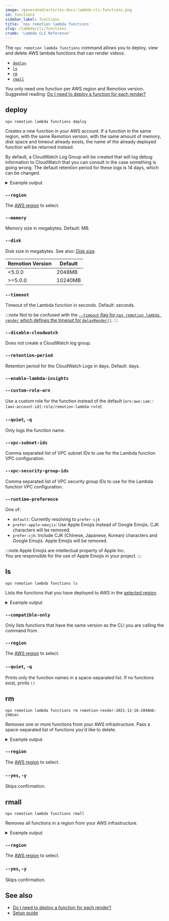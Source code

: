 ```yaml
---
image: /generated/articles-docs-lambda-cli-functions.png
id: functions
sidebar_label: functions
title: 'npx remotion lambda functions'
slug: /lambda/cli/functions
crumb: 'Lambda CLI Reference'
---
```



The `npx remotion lambda functions` command allows you to deploy, view and delete AWS lambda functions that can render videos.

- [`deploy`](#deploy)
- [`ls`](#ls)
- [`rm`](#rm)
- [`rmall`](#rmall)

You only need one function per AWS region and Remotion version. Suggested reading: [Do I need to deploy a function for each render?](/docs/lambda/faq#do-i-need-to-deploy-a-function-for-each-render)

## deploy

```
npx remotion lambda functions deploy
```

Creates a new function in your AWS account. If a function in the same region, with the same Remotion version, with the same amount of memory, disk space and timeout already exists, the name of the already deployed function will be returned instead.

By default, a CloudWatch Log Group will be created that will log debug information to CloudWatch that you can consult in the case something is going wrong. The default retention period for these logs is 14 days, which can be changed.

<details>
<summary>
Example output
</summary>
<pre>
Region = eu-central-1,
Memory = 2048MB,
Disk = 2048MB,
Timeout = 120sec,
Version = 2021-12-17,
CloudWatch Enabled = true,
CloudWatch Retention Period = 14 days
VPC Subnet IDs = subnet-0f6a0f6a0f6a0f6a0, subnet-0f6a0f6a0f6a0f6a1
VPC Security Group IDs = sg-0f6a0f6a0f6a0f6a0, sg-0f6a0f6a0f6a0f6a1
<br/>
Deployed as remotion-render-2021-12-17-2048mb-120sec
<br/>

</pre>
</details>

### `--region`

The [AWS region](/docs/lambda/region-selection) to select.

### `--memory`

Memory size in megabytes. Default: <DefaultMemorySize /> MB.

### `--disk`

Disk size in megabytes. See also: [Disk size](/docs/lambda/disk-size).

| Remotion Version | Default |
| ---------------- | ------- |
| &lt;5.0.0        | 2048MB  |
| &gt;=5.0.0       | 10240MB |

### `--timeout`

Timeout of the Lambda function in seconds. Default: <DefaultTimeout /> seconds.

:::note
Not to be confused with the [`--timeout` flag for `npx remotion lambda render` which defines the timeout for `delayRender()`](/docs/cli/render#--timeout).
:::

### `--disable-cloudwatch`

Does not create a CloudWatch log group.

### `--retention-period`

Retention period for the CloudWatch Logs in days. Default: <DefaultLogRetention /> days.

### `--enable-lambda-insights`<AvailableFrom v="4.0.61" />

<Options id="enable-lambda-insights" />

### `--custom-role-arn`

Use a custom role for the function instead of the default (`arn:aws:iam::[aws-account-id]:role/remotion-lambda-role`)

### `--quiet`, `-q`

Only logs the function name.

### `--vpc-subnet-ids`<AvailableFrom v="4.0.160" />

Comma separated list of VPC subnet IDs to use for the Lambda function VPC configuration.

### `--vpc-security-group-ids`<AvailableFrom v="4.0.160" />

Comma separated list of VPC security group IDs to use for the Lambda function VPC configuration.

### `--runtime-preference`<AvailableFrom v="4.0.205" />

One of:

- `default`: Currently resolving to `prefer-cjk`
- `prefer-apple-emojis`: Use Apple Emojis instead of Google Emojis. CJK characters will be removed.
- `prefer-cjk`: Include CJK (Chinese, Japanese, Korean) characters and Google Emojis. Apple Emojis will be removed.

:::note
Apple Emojis are intellectual property of Apple Inc.  
You are responsible for the use of Apple Emojis in your project.
:::

## ls

```
npx remotion lambda functions ls
```

Lists the functions that you have deployed to AWS in the [selected region](/docs/lambda/region-selection).

<details>
<summary>
Example output
</summary>
<pre>
6 functions in the eu-central-1 region<br/>
Name                                              Version        Memory (MB)    Timeout (sec)  <br/>
remotion-render-2021-12-16-2048mb-240sec          2021-12-16     2048           240          <br/>
remotion-render-2021-12-17-2048mb-120sec          2021-12-17     2048           120          <br/>
remotion-render-2021-12-15-2048mb-240sec          2021-12-15     2048           240
<br/>

</pre>
</details>

### `--compatible-only`<AvailableFrom v="4.0.164" />

Only lists functions that have the same version as the CLI you are calling the command from.

### `--region`

The [AWS region](/docs/lambda/region-selection) to select.

### `--quiet`, `-q`

Prints only the function names in a space-separated list. If no functions exist, prints `()`

## rm

```
npx remotion lambda functions rm remotion-render-2021-12-16-2048mb-240sec
```

Removes one or more functions from your AWS infrastructure. Pass a space-separated list of functions you'd like to delete.

<details>
<summary>
Example output
</summary>
<pre>
<br/>
Function name:   remotion-render-2021-12-16-2048mb-240sec<br/>
Memory:          2048MB<br/>
Timeout:         120sec<br/>
Version:         2021-12-16<br/>
Delete? (Y/n):  Y<br/>
Deleted!
<br/>

</pre>
</details>

### `--region`

The [AWS region](/docs/lambda/region-selection) to select.

### `--yes`, `-y`

Skips confirmation.

## rmall

```
npx remotion lambda functions rmall
```

Removes all functions in a region from your AWS infrastructure.

<details>
<summary>
Example output
</summary>
<pre>
<br/>
Function name:   remotion-render-2021-12-16-2048mb-240sec<br/>
Memory:          2048MB<br/>
Timeout:         120sec<br/>
Version:         2021-12-16<br/>
Delete? (Y/n):  Y<br/>
Deleted!
<br/>
Function name:   remotion-render-2021-12-18-2048mb-240sec<br/>
Memory:          2048MB<br/>
Timeout:         120sec<br/>
Version:         2021-12-16<br/>
Delete? (Y/n):  Y<br/>
Deleted!
<br/>

</pre>
</details>

### `--region`

The [AWS region](/docs/lambda/region-selection) to select.

### `--yes`, `-y`

Skips confirmation.

## See also

- [Do I need to deploy a function for each render?](/docs/lambda/faq#do-i-need-to-deploy-a-function-for-each-render)
- [Setup guide](/docs/lambda/setup)
